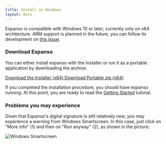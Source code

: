 ```yaml
---
title: Install on Windows
layout: docs
---
```


Espanso is compatible with Windows 10 or later, currently only on x64
architecture. ARM support is planned in the future, you can follow its
development on
[this issue](https://github.com/federico-terzi/espanso/issues/290).

### Download Espanso

You can either install espanso with the Installer or run it as a portable
application by downloading the archive.


<div className="">
    <a
        className="btn btn-lg mybtn mb-4"
        href={getStableDownloadLink("WIN_INSTALLER_DOWNLOAD_URL")}
        role="button"
    >
        Download the Installer (x64)
    </a>
    <a
        className="btn btn-lg mybtn mb-4"
        href={getStableDownloadLink("WIN_PORTABLE_DOWNLOAD_URL")}
        role="button"
    >
        Download Portable zip (x64)
    </a>
</div>

If you completed the installation procedure, you should have espanso running. At
this point, you are ready to read the [Getting Started](/docs/get-started/)
tutorial.

### Problems you may experience

Given that Espanso's digital signature is still relatively new, you may
experience a warning from Windows Smartscreen. In this case, just click on "More
info" (1) and then on "Run anyway" (2), as shown in the picture:

![Windows Smartscreen](/img/docs/windows-smartscreen.png)
